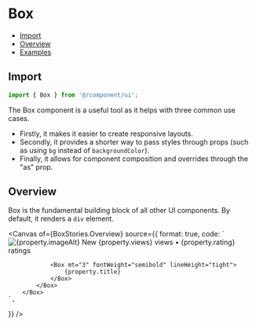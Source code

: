# Box


<Meta of={BoxStories} />

- [Import](#import)
- [Overview](#overview)
- [Examples](#examples)

## Import

```jsx
import { Box } from '@/component/ui';
```

The Box component is a useful tool as it helps with three common use cases.

- Firstly, it makes it easier to create responsive layouts.
- Secondly, it provides a shorter way to pass styles through props (such as using `bg` instead of `backgroundColor`).
- Finally, it allows for component composition and overrides through the "as" prop.

<Controls />

## Overview

Box is the fundamental building block of all other UI components. By default, it renders a `div` element.

<Canvas
  of={BoxStories.Overview}
  source={{
    format: true,
    code: `
        <Box maxW="sm" borderWidth="1px" borderRadius="lg" overflow="hidden">
            <Image src={property.imageUrl} alt={property.imageAlt} width={400} height={100} />
            <Box p="6">
                <Box display="flex" alignItems="baseline">
                    <Badge borderRadius="full" px="2" colorScheme="teal">
                        New
                    </Badge>
                    <Box
                        color="gray.500"
                        fontWeight="semibold"
                        letterSpacing="wide"
                        fontSize="xs"
                        textTransform="uppercase"
                        ml="2"
                    >
                        {property.views} views &bull; {property.rating} ratings
                    </Box>
                </Box>

                <Box mt="3" fontWeight="semibold" lineHeight="tight">
                    {property.title}
                </Box>
            </Box>
        </Box>
    `,

}}
/>
